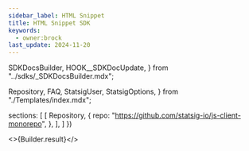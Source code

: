 ```yaml
---
sidebar_label: HTML Snippet
title: HTML Snippet SDK
keywords:
  - owner:brock
last_update: 2024-11-20
---
```


  SDKDocsBuilder,
  HOOK__SDKDocUpdate,
} from "../sdks/_SDKDocsBuilder.mdx";

  Repository,
  FAQ,
  StatsigUser,
  StatsigOptions,
} from "./Templates/index.mdx";


  sections: [
    [
      Repository,
      {
        repo: "https://github.com/statsig-io/js-client-monorepo",
      },
    ],
  ]
})


<>{Builder.result}</>
<Install />
<Initialize />

